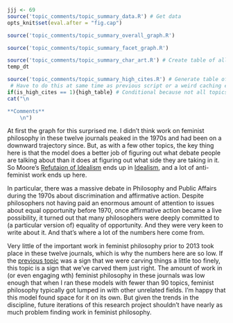 ```r
jjj <- 69
source('topic_comments/topic_summary_data.R') # Get data
opts_knit$set(eval.after = "fig.cap")
```

```r
source('topic_comments/topic_summary_overall_graph.R')
```

```r
source('topic_comments/topic_summary_facet_graph.R')
```

```r
source('topic_comments/topic_summary_char_art.R') # Create table of all articles in topic
temp_dt
```

```r
source('topic_comments/topic_summary_high_cites.R') # Generate table of highly cited articles. 
 # Have to do this at same time as previous script or a weird caching error occurs.
if(is_high_cites == 1){high_table} # Conditional because not all topics have high cites
cat("\n

**Comments**
	\n")
```

At first the graph for this surprised me. I didn't think work on feminist philosophy in these twelve journals peaked in the 1970s and had been on a downward trajectory since. But, as with a few other topics, the key thing here is that the model does a better job of figuring out what debate people are talking about than it does at figuring out what side they are taking in it. So Moore's [Refutaion of Idealism](https://philpapers.org/rec/MOOTRO) ends up in [Idealism](#topic02), and a lot of anti-feminist work ends up here.

In particular, there was a massive debate in Philosophy and Public Affairs during the 1970s about discrimination and affirmative action. Despite philosophers not having paid an enormous amount of attention to issues about equal opportunity before 1970, once affirmative action became a live possibility, it turned out that many philosophers were deeply committed to (a particular version of) equality of opportunity. And they were very keen to write about it. And that's where a lot of the numbers here come from.

Very little of the important work in feminist philosophy prior to 2013 took place in these twelve journals, which is why the numbers here are so low. If the [previous topic](#topic68) was a sign that we were carving things a little too finely, this topic is a sign that we've carved them just right. The amount of work in (or even engaging wth) feminist philosophy in these journals was low enough that when I ran these models with fewer than 90 topics, feminist philosophy typically got lumped in with other unrelated fields. I'm happy that this model found space for it on its own. But given the trends in the discipline, future iterations of this research project shouldn't have nearly as much problem finding work in feminist philosophy.